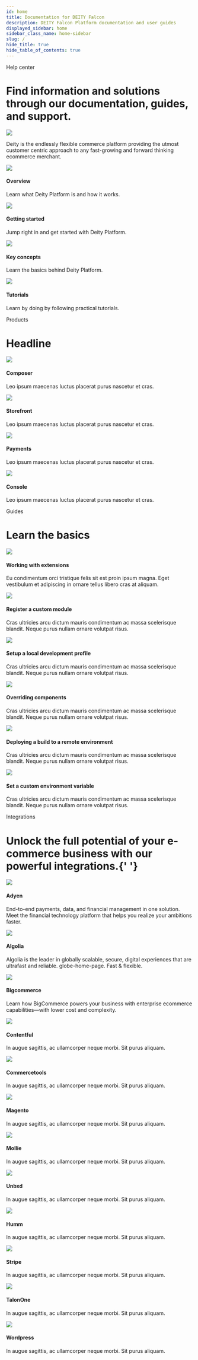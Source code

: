 ```yaml
---
id: home
title: Documentation for DEITY Falcon
description: DEITY Falcon Platform documentation and user guides
displayed_sidebar: home
sidebar_class_name: home-sidebar
slug: /
hide_title: true
hide_table_of_contents: true
---
```



<div className="text-center pt80">
  <Badge>Help center</Badge>
  <h1 className="headline mb20">Find information and solutions through our documentation, guides, and support.</h1>
  <div className="home-search mb100">
    <SearchBar />
  </div>
</div>

<Card isPadding={false}>
  <div className="flex">
    <CardContent>
      <img className="mb24" src="/img/logo.svg" />
      <p>
        Deity is the endlessly flexible commerce platform providing the utmost customer centric approach to any
        fast-growing and forward thinking ecommerce merchant.
      </p>
    </CardContent>
    <div className="right-big-card" />
  </div>
</Card>

<div className="flex mb100">
  <Card>
    <img src="/img/icons/rings.svg" />
    <h4>Overview</h4>
    <p>Learn what Deity Platform is and how it works.</p>
  </Card>
  <Card>
    <img src="/img/icons/lightning.svg" />
    <h4>Getting started</h4>
    <p>Jump right in and get started with Deity Platform.</p>
  </Card>
  <Card>
    <img src="/img/icons/info.svg" />
    <h4>Key concepts</h4>
    <p>Learn the basics behind Deity Platform.</p>
  </Card>
  <Card>
    <img src="/img/icons/lightbulb.svg" />
    <h4>Tutorials</h4>
    <p>Learn by doing by following practical tutorials.</p>
  </Card>
</div>

<Badge>Products</Badge>
<h1 className="mb20 headline2">Headline</h1>
<div className="flex mb100">
  <Card>
    <img src="/img/icons/ticker.svg" />
    <h4>Composer</h4>
    <p>Leo ipsum maecenas luctus placerat purus nascetur et cras.</p>
  </Card>
  <Card>
    <img src="/img/icons/data.svg" />
    <h4>Storefront</h4>
    <p>Leo ipsum maecenas luctus placerat purus nascetur et cras.</p>
  </Card>
  <Card>
    <img src="/img/icons/coins.svg" />
    <h4>Payments</h4>
    <p>Leo ipsum maecenas luctus placerat purus nascetur et cras.</p>
  </Card>
  <Card>
    <img src="/img/icons/switch.svg" />
    <h4>Console</h4>
    <p>Leo ipsum maecenas luctus placerat purus nascetur et cras.</p>
  </Card>
</div>

<Badge>Guides</Badge>
<h1 className="mb20 headline2">Learn the basics</h1>
<div className="flex">
  <Card variant="horizontal">
    <img src="/img/icons/ticker.svg" />
    <div>
      <h4>Working with extensions</h4>
      <p>
        Eu condimentum orci tristique felis sit est proin ipsum magna. Eget vestibulum et adipiscing in ornare tellus
        libero cras at aliquam.
      </p>
    </div>
  </Card>
  <Card variant="horizontal">
    <img src="/img/icons/ticker.svg" />
    <div>
      <h4>Register a custom module</h4>
      <p>
        Cras ultricies arcu dictum mauris condimentum ac massa scelerisque blandit. Neque purus nullam ornare volutpat
        risus.
      </p>
    </div>
  </Card>
</div>
<div className="flex">
  <Card variant="horizontal">
    <img src="/img/icons/coins.svg" />
    <div>
      <h4>Setup a local development profile</h4>
      <p>
        Cras ultricies arcu dictum mauris condimentum ac massa scelerisque blandit. Neque purus nullam ornare volutpat
        risus.
      </p>
    </div>
  </Card>
  <Card variant="horizontal">
    <img src="/img/icons/data.svg" />
    <div>
      <h4>Overriding components</h4>
      <p>
        Cras ultricies arcu dictum mauris condimentum ac massa scelerisque blandit. Neque purus nullam ornare volutpat
        risus.
      </p>
    </div>
  </Card>
</div>
<div className="flex mb100">
  <Card variant="horizontal">
    <img src="/img/icons/switch.svg" />
    <div>
      <h4>Deploying a build to a remote environment</h4>
      <p>
        Cras ultricies arcu dictum mauris condimentum ac massa scelerisque blandit. Neque purus nullam ornare volutpat
        risus.
      </p>
    </div>
  </Card>
  <Card variant="horizontal">
    <img src="/img/icons/switch.svg" />
    <div>
      <h4>Set a custom environment variable</h4>
      <p>
        Cras ultricies arcu dictum mauris condimentum ac massa scelerisque blandit. Neque purus nullam ornare volutpat
        risus.
      </p>
    </div>
  </Card>
</div>

<Badge>Integrations</Badge>
<h1 className="mb20 headline2">
  Unlock the full potential of your e-commerce business with our powerful integrations.{' '}
</h1>
<div className="flex">
  <Card>
    <img src="/img/icons/adyen.svg" />
    <h4>Adyen</h4>
    <p>
      End-to-end payments, data, and financial management in one solution. Meet the financial technology platform that
      helps you realize your ambitions faster.
    </p>
  </Card>
  <Card>
    <img src="/img/icons/algolia.svg" />
    <h4>Algolia</h4>
    <p>
      Algolia is the leader in globally scalable, secure, digital experiences that are ultrafast and reliable.
      globe-home-page. Fast & flexible.
    </p>
  </Card>
  <Card>
    <img src="/img/icons/bigcommerce.svg" />
    <h4>Bigcommerce</h4>
    <p>
      Learn how BigCommerce powers your business with enterprise ecommerce capabilities—with lower cost and complexity.
    </p>
  </Card>
</div>
<div className="flex">
  <Card>
    <img src="/img/icons/contentful.svg" />
    <h4>Contentful</h4>
    <p>In augue sagittis, ac ullamcorper neque morbi. Sit purus aliquam.</p>
  </Card>
  <Card>
    <img src="/img/icons/commercetools.svg" />
    <h4>Commercetools</h4>
    <p>In augue sagittis, ac ullamcorper neque morbi. Sit purus aliquam.</p>
  </Card>
  <Card>
    <img src="/img/icons/magento.svg" />
    <h4>Magento</h4>
    <p>In augue sagittis, ac ullamcorper neque morbi. Sit purus aliquam.</p>
  </Card>
</div>
<div className="flex">
  <Card>
    <img src="/img/icons/mollie.svg" />
    <h4>Mollie</h4>
    <p>In augue sagittis, ac ullamcorper neque morbi. Sit purus aliquam.</p>
  </Card>
  <Card>
    <img src="/img/icons/unbxd.svg" />
    <h4>Unbxd</h4>
    <p>In augue sagittis, ac ullamcorper neque morbi. Sit purus aliquam.</p>
  </Card>
  <Card>
    <img src="/img/icons/humm.svg" />
    <h4>Humm</h4>
    <p>In augue sagittis, ac ullamcorper neque morbi. Sit purus aliquam.</p>
  </Card>
</div>
<div className="flex mb100">
  <Card>
    <img src="/img/icons/stripe.svg" />
    <h4>Stripe</h4>
    <p>In augue sagittis, ac ullamcorper neque morbi. Sit purus aliquam.</p>
  </Card>
  <Card>
    <img src="/img/icons/talonone.svg" />
    <h4>TalonOne</h4>
    <p>In augue sagittis, ac ullamcorper neque morbi. Sit purus aliquam.</p>
  </Card>
  <Card>
    <img src="/img/icons/wordpress.svg" />
    <h4>Wordpress</h4>
    <p>In augue sagittis, ac ullamcorper neque morbi. Sit purus aliquam.</p>
  </Card>
</div>
